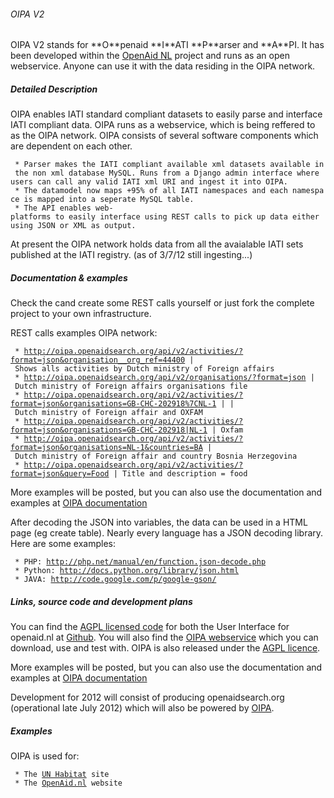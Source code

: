 ====== OIPA V2 ======

OIPA V2 stands for **O**penaid **I**ATI **P**arser and **A**PI. It has been developed within the [[tools:open_aid:start | OpenAid NL]] project and runs as an open webservice. Anyone can use it with the data residing in the OIPA network.

{{:tools:oipa:oipa.001.png?450|}}


===== Detailed Description =====

OIPA enables IATI standard compliant datasets to easily parse and interface IATI compliant data. OIPA runs as a webservice, which is being reffered to as the OIPA network. OIPA consists of several software components which are dependent on each other.

  * Parser makes the IATI compliant available xml datasets available in the non xml database MySQL. Runs from a Django admin interface where users can call any valid IATI xml URI and ingest it into OIPA.
  * The datamodel now maps +95% of all IATI namespaces and each namespace is mapped into a seperate MySQL table.
  * The API enables web-platforms to easily interface using REST calls to pick up data either using JSON or XML as output.

At present the OIPA network holds data from all the avaialable IATI sets published at the IATI registry. (as of 3/7/12 still ingesting...)

===== Documentation & examples =====

Check the cand create some REST calls yourself or just fork the complete project to your own infrastructure.

REST calls examples OIPA network:

  * http://oipa.openaidsearch.org/api/v2/activities/?format=json&organisation__org_ref=44400 | Shows alls activities by Dutch ministry of Foreign affairs
  * http://oipa.openaidsearch.org/api/v2/organisations/?format=json | Dutch ministry of Foreign affairs organisations file
  * http://oipa.openaidsearch.org/api/v2/activities/?format=json&organisations=GB-CHC-202918%7CNL-1 | | Dutch ministry of Foreign affair and OXFAM
  * http://oipa.openaidsearch.org/api/v2/activities/?format=json&organisations=GB-CHC-202918|NL-1 | Oxfam
  * http://oipa.openaidsearch.org/api/v2/activities/?format=json&organisations=NL-1&countries=BA | Dutch ministry of Foreign affair and country Bosnia Herzegovina 
  * http://oipa.openaidsearch.org/api/v2/activities/?format=json&query=Food | Title and description = food


More examples will be posted, but you can also use the documentation and examples at [[http://oipa.openaidsearch.org/api/v2/docs/|OIPA documentation]]

After decoding the JSON into variables, the data can be used in a HTML page (eg create table). Nearly every language has a JSON decoding library. Here are some examples:

  * PHP: http://php.net/manual/en/function.json-decode.php
  * Python: http://docs.python.org/library/json.html
  * JAVA: http://code.google.com/p/google-gson/
===== Links, source code and development plans =====
You can find the [[https://www.gnu.org/licenses/agpl-3.0.html|AGPL licensed code]] for both the User Interface for openaid.nl at [[https://github.com/openaid-IATI/|Github]]. You will also find the [[https://github.com/openaid-IATI/|OIPA webservice]] which you can download, use and test with. OIPA is also released under the [[https://www.gnu.org/licenses/agpl-3.0.html|AGPL licence]].

More examples will be posted, but you can also use the documentation and examples at [[http://oipa.openaidsearch.org/api/v2/docs/|OIPA documentation]]

Development for 2012 will consist of producing openaidsearch.org (operational late July 2012) which will also be powered by [[tools:oipa:start|OIPA]]. 

===== Examples =====
OIPA is used for:
 
  * The [[UN Habitat]] site
  * The [[OpenAid.nl]] website